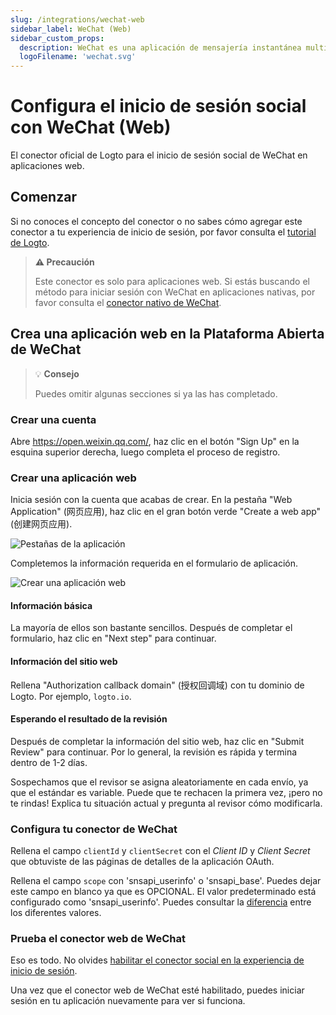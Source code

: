 ```yaml
---
slug: /integrations/wechat-web
sidebar_label: WeChat (Web)
sidebar_custom_props:
  description: WeChat es una aplicación de mensajería instantánea multiplataforma.
  logoFilename: 'wechat.svg'
---
```



# Configura el inicio de sesión social con WeChat (Web)

El conector oficial de Logto para el inicio de sesión social de WeChat en aplicaciones web.

<GuideTip />

## Comenzar

Si no conoces el concepto del conector o no sabes cómo agregar este conector a tu experiencia de inicio de sesión, por favor consulta el [tutorial de Logto](/connectors/social-connectors).

> **⚠️ Precaución**
>
> Este conector es solo para aplicaciones web. Si estás buscando el método para iniciar sesión con WeChat en aplicaciones nativas, por favor consulta el [conector nativo de WeChat](/integrations/wechat-native).

## Crea una aplicación web en la Plataforma Abierta de WeChat

> 💡 **Consejo**
>
> Puedes omitir algunas secciones si ya las has completado.

### Crear una cuenta

Abre https://open.weixin.qq.com/, haz clic en el botón "Sign Up" en la esquina superior derecha, luego completa el proceso de registro.

### Crear una aplicación web

Inicia sesión con la cuenta que acabas de crear. En la pestaña "Web Application" (网页应用), haz clic en el gran botón verde "Create a web app" (创建网页应用).

![Pestañas de la aplicación](./assets/app-tabs.png)

Completemos la información requerida en el formulario de aplicación.

![Crear una aplicación web](./assets/create-web-app.png)

#### Información básica

La mayoría de ellos son bastante sencillos. Después de completar el formulario, haz clic en "Next step" para continuar.

#### Información del sitio web

Rellena "Authorization callback domain" (授权回调域) con tu dominio de Logto. Por ejemplo, `logto.io`.

#### Esperando el resultado de la revisión

Después de completar la información del sitio web, haz clic en "Submit Review" para continuar. Por lo general, la revisión es rápida y termina dentro de 1-2 días.

Sospechamos que el revisor se asigna aleatoriamente en cada envío, ya que el estándar es variable. Puede que te rechacen la primera vez, ¡pero no te rindas! Explica tu situación actual y pregunta al revisor cómo modificarla.

### Configura tu conector de WeChat

Rellena el campo `clientId` y `clientSecret` con el _Client ID_ y _Client Secret_ que obtuviste de las páginas de detalles de la aplicación OAuth.

Rellena el campo `scope` con 'snsapi_userinfo' o 'snsapi_base'. Puedes dejar este campo en blanco ya que es OPCIONAL. El valor predeterminado está configurado como 'snsapi_userinfo'. Puedes consultar la [diferencia](https://developers.weixin.qq.com/doc/offiaccount/OA_Web_Apps/Wechat_webpage_authorization.html) entre los diferentes valores.

### Prueba el conector web de WeChat

Eso es todo. No olvides [habilitar el conector social en la experiencia de inicio de sesión](/connectors/social-connectors/#enable-social-sign-in).

Una vez que el conector web de WeChat esté habilitado, puedes iniciar sesión en tu aplicación nuevamente para ver si funciona.
